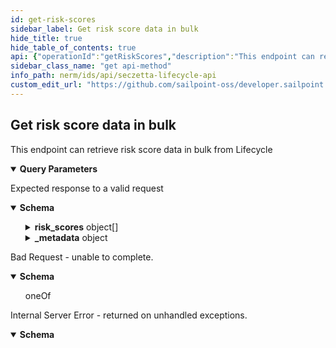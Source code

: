 ```yaml
---
id: get-risk-scores
sidebar_label: Get risk score data in bulk
hide_title: true
hide_table_of_contents: true
api: {"operationId":"getRiskScores","description":"This endpoint can retrieve risk score data in bulk from Lifecycle","tags":["risk scores"],"parameters":[{"name":"query","in":"query","description":"Allows for pagination and sorting.","required":false,"schema":{"type":"object","properties":{"limit":{"type":"integer","example":100},"offset":{"type":"integer","example":50},"order":{"type":"string","example":"created_at"}},"example":{"limit":100,"offset":50,"order":"created_at"}},"style":"deepObject","explode":true},{"name":"object_id","in":"query","description":"ID of an object for filtering. Used along with object_type","required":false,"schema":{"type":"string","format":"uuid"}},{"name":"object_type","in":"query","description":"Type of object that object_id represents","required":false,"schema":{"type":"string","enum":["Profile","WorkflowSession"]}},{"name":"overall_risk_level_id","in":"query","description":"Overall risk level to filter by","required":false,"schema":{"type":"string","format":"uuid"}},{"name":"impact_risk_level_id","in":"query","description":"Impact risk level to filter by","required":false,"schema":{"type":"string","format":"uuid"}},{"name":"probability_risk_level_id","in":"query","description":"Probability risk level to filter by","required":false,"schema":{"type":"string","format":"uuid"}},{"name":"metadata","in":"query","description":"Returns batching metadata in the response","required":false,"schema":{"type":"boolean","default":false,"example":true}}],"responses":{"200":{"description":"Expected response to a valid request","content":{"application/json":{"schema":{"type":"object","properties":{"risk_scores":{"type":"array","items":{"type":"object","properties":{"id":{"type":"string","format":"uuid","readOnly":true},"uid":{"type":"string","minLength":32,"maxLength":32,"readOnly":true},"object_id":{"type":"string","format":"uuid"},"object_type":{"type":"string","enum":["Profile","WorkflowSession"]},"overall_score":{"type":"number","multipleOf":0.01},"overall_risk_level_id":{"type":"string","format":"uuid"},"impact_score":{"type":"number","multipleOf":0.01},"impact_risk_level_id":{"type":"string","format":"uuid"},"probability_score":{"type":"number","multipleOf":0.01},"probability_risk_level_id":{"type":"string","format":"uuid"}}}},"_metadata":{"type":"object","properties":{"limit":{"type":"integer"},"offset":{"type":"integer"},"total":{"type":"integer"},"next":{"type":"string","example":"/endpoint?limit=10&offset=60"},"previous":{"type":"string","example":"/endpoint?limit=10&offset=40"}}}}}}}},"400":{"description":"Bad Request - unable to complete.","content":{"application/json":{"schema":{"oneOf":[{"type":"object","properties":{"error":{"example":"Invalid JSON syntax. Please check your syntax and try again."}}},{"type":"object","properties":{"error":{"example":"The <object> failed to create/update"},"errors":{"example":{"attribute":"can't be blank"}}}}]}}}},"500":{"description":"Internal Server Error - returned on unhandled exceptions.","content":{"application/json":{"schema":{"type":"object","properties":{"error":{"description":"A message describing the error","example":"Sorry something went wrong"}}}}}}},"method":"get","path":"/risk_scores","servers":[{"url":"https://{tenantName}.nonemployee.com/api","variables":{"tenantName":{"default":"acmeco","description":"Tenant name assigned to customer"}}}],"security":[{"bearerAuth":[]}],"securitySchemes":{"bearerAuth":{"type":"http","scheme":"bearer","bearerFormat":"Token token=your token"}},"info":{"version":"1.0.0","title":"SecZetta Lifecycle API","description":"The Lifecycle API can be used to access and modify various resources in your environment.","license":{"name":"MIT"}},"postman":{"name":"Get risk score data in bulk","description":{"content":"This endpoint can retrieve risk score data in bulk from Lifecycle","type":"text/plain"},"url":{"path":["risk_scores"],"host":["{{baseUrl}}"],"query":[{"disabled":false,"description":{"content":"ID of an object for filtering. Used along with object_type","type":"text/plain"},"key":"object_id","value":""},{"disabled":false,"description":{"content":"Type of object that object_id represents","type":"text/plain"},"key":"object_type","value":""},{"disabled":false,"description":{"content":"Overall risk level to filter by","type":"text/plain"},"key":"overall_risk_level_id","value":""},{"disabled":false,"description":{"content":"Impact risk level to filter by","type":"text/plain"},"key":"impact_risk_level_id","value":""},{"disabled":false,"description":{"content":"Probability risk level to filter by","type":"text/plain"},"key":"probability_risk_level_id","value":""},{"disabled":false,"description":{"content":"Returns batching metadata in the response","type":"text/plain"},"key":"metadata","value":""}],"variable":[]},"header":[{"key":"Accept","value":"application/json"}],"method":"GET"}}
sidebar_class_name: "get api-method"
info_path: nerm/ids/api/seczetta-lifecycle-api
custom_edit_url: "https://github.com/sailpoint-oss/developer.sailpoint.com/issues/new?assignees=&labels=&template=bug-report.md&title=%5BBug%5D+Your+Bug+Report+Here Requesting changes to 'Get risk score data in bulk' (get-risk-scores)"
---
```



## Get risk score data in bulk



This endpoint can retrieve risk score data in bulk from Lifecycle

<details style={{"marginBottom":"1rem"}} data-collapsed={false} open={true}><summary style={{}}><strong>Query Parameters</strong></summary><div><ul><ParamsItem className={"paramsItem"} param={{"name":"query","in":"query","description":"Allows for pagination and sorting.","required":false,"schema":{"type":"object","properties":{"limit":{"type":"integer","example":100},"offset":{"type":"integer","example":50},"order":{"type":"string","example":"created_at"}},"example":{"limit":100,"offset":50,"order":"created_at"}},"style":"deepObject","explode":true}}></ParamsItem><ParamsItem className={"paramsItem"} param={{"name":"object_id","in":"query","description":"ID of an object for filtering. Used along with object_type","required":false,"schema":{"type":"string","format":"uuid"}}}></ParamsItem><ParamsItem className={"paramsItem"} param={{"name":"object_type","in":"query","description":"Type of object that object_id represents","required":false,"schema":{"type":"string","enum":["Profile","WorkflowSession"]}}}></ParamsItem><ParamsItem className={"paramsItem"} param={{"name":"overall_risk_level_id","in":"query","description":"Overall risk level to filter by","required":false,"schema":{"type":"string","format":"uuid"}}}></ParamsItem><ParamsItem className={"paramsItem"} param={{"name":"impact_risk_level_id","in":"query","description":"Impact risk level to filter by","required":false,"schema":{"type":"string","format":"uuid"}}}></ParamsItem><ParamsItem className={"paramsItem"} param={{"name":"probability_risk_level_id","in":"query","description":"Probability risk level to filter by","required":false,"schema":{"type":"string","format":"uuid"}}}></ParamsItem><ParamsItem className={"paramsItem"} param={{"name":"metadata","in":"query","description":"Returns batching metadata in the response","required":false,"schema":{"type":"boolean","default":false,"example":true}}}></ParamsItem></ul></div></details><div><ApiTabs><TabItem label={"200"} value={"200"}><div>

Expected response to a valid request

</div><div><MimeTabs schemaType={"response"}><TabItem label={"application/json"} value={"application/json"}><SchemaTabs><TabItem label={"Schema"} value={"Schema"}><details style={{}} data-collapsed={false} open={true}><summary style={{"textAlign":"left"}}><strong>Schema</strong></summary><div style={{"textAlign":"left","marginLeft":"1rem"}}></div><ul style={{"marginLeft":"1rem"}}><SchemaItem collapsible={true} className={"schemaItem"}><details style={{}}><summary style={{}}><strong>risk_scores</strong><span style={{"opacity":"0.6"}}> object[]</span></summary><div style={{"marginLeft":"1rem"}}><SchemaItem collapsible={false} name={"id"} required={false} deprecated={undefined} schemaDescription={undefined} schemaName={"uuid"} qualifierMessage={undefined} defaultValue={undefined}></SchemaItem><SchemaItem collapsible={false} name={"uid"} required={false} deprecated={undefined} schemaDescription={undefined} schemaName={"string"} qualifierMessage={"**Possible values:** `>= 32 characters` and `<= 32 characters`"} defaultValue={undefined}></SchemaItem><SchemaItem collapsible={false} name={"object_id"} required={false} deprecated={undefined} schemaDescription={undefined} schemaName={"uuid"} qualifierMessage={undefined} defaultValue={undefined}></SchemaItem><SchemaItem collapsible={false} name={"object_type"} required={false} deprecated={undefined} schemaDescription={undefined} schemaName={"string"} qualifierMessage={"**Possible values:** [`Profile`, `WorkflowSession`]"} defaultValue={undefined}></SchemaItem><SchemaItem collapsible={false} name={"overall_score"} required={false} deprecated={undefined} schemaDescription={undefined} schemaName={"number"} qualifierMessage={undefined} defaultValue={undefined}></SchemaItem><SchemaItem collapsible={false} name={"overall_risk_level_id"} required={false} deprecated={undefined} schemaDescription={undefined} schemaName={"uuid"} qualifierMessage={undefined} defaultValue={undefined}></SchemaItem><SchemaItem collapsible={false} name={"impact_score"} required={false} deprecated={undefined} schemaDescription={undefined} schemaName={"number"} qualifierMessage={undefined} defaultValue={undefined}></SchemaItem><SchemaItem collapsible={false} name={"impact_risk_level_id"} required={false} deprecated={undefined} schemaDescription={undefined} schemaName={"uuid"} qualifierMessage={undefined} defaultValue={undefined}></SchemaItem><SchemaItem collapsible={false} name={"probability_score"} required={false} deprecated={undefined} schemaDescription={undefined} schemaName={"number"} qualifierMessage={undefined} defaultValue={undefined}></SchemaItem><SchemaItem collapsible={false} name={"probability_risk_level_id"} required={false} deprecated={undefined} schemaDescription={undefined} schemaName={"uuid"} qualifierMessage={undefined} defaultValue={undefined}></SchemaItem></div></details></SchemaItem><SchemaItem collapsible={true} className={"schemaItem"}><details style={{}}><summary style={{}}><strong>_metadata</strong><span style={{"opacity":"0.6"}}> object</span></summary><div style={{"marginLeft":"1rem"}}><SchemaItem collapsible={false} name={"limit"} required={false} deprecated={undefined} schemaDescription={undefined} schemaName={"integer"} qualifierMessage={undefined} defaultValue={undefined}></SchemaItem><SchemaItem collapsible={false} name={"offset"} required={false} deprecated={undefined} schemaDescription={undefined} schemaName={"integer"} qualifierMessage={undefined} defaultValue={undefined}></SchemaItem><SchemaItem collapsible={false} name={"total"} required={false} deprecated={undefined} schemaDescription={undefined} schemaName={"integer"} qualifierMessage={undefined} defaultValue={undefined}></SchemaItem><SchemaItem collapsible={false} name={"next"} required={false} deprecated={undefined} schemaDescription={undefined} schemaName={"string"} qualifierMessage={undefined} defaultValue={undefined}></SchemaItem><SchemaItem collapsible={false} name={"previous"} required={false} deprecated={undefined} schemaDescription={undefined} schemaName={"string"} qualifierMessage={undefined} defaultValue={undefined}></SchemaItem></div></details></SchemaItem></ul></details></TabItem><TabItem label={"Example (from schema)"} value={"Example (from schema)"}><ResponseSamples responseExample={"{\n  \"risk_scores\": [\n    {\n      \"id\": \"3fa85f64-5717-4562-b3fc-2c963f66afa6\",\n      \"uid\": \"string\",\n      \"object_id\": \"3fa85f64-5717-4562-b3fc-2c963f66afa6\",\n      \"object_type\": \"Profile\",\n      \"overall_score\": 0,\n      \"overall_risk_level_id\": \"3fa85f64-5717-4562-b3fc-2c963f66afa6\",\n      \"impact_score\": 0,\n      \"impact_risk_level_id\": \"3fa85f64-5717-4562-b3fc-2c963f66afa6\",\n      \"probability_score\": 0,\n      \"probability_risk_level_id\": \"3fa85f64-5717-4562-b3fc-2c963f66afa6\"\n    }\n  ],\n  \"_metadata\": {\n    \"limit\": 0,\n    \"offset\": 0,\n    \"total\": 0,\n    \"next\": \"/endpoint?limit=10&offset=60\",\n    \"previous\": \"/endpoint?limit=10&offset=40\"\n  }\n}"} language={"json"}></ResponseSamples></TabItem></SchemaTabs></TabItem></MimeTabs></div></TabItem><TabItem label={"400"} value={"400"}><div>

Bad Request - unable to complete.

</div><div><MimeTabs schemaType={"response"}><TabItem label={"application/json"} value={"application/json"}><SchemaTabs><TabItem label={"Schema"} value={"Schema"}><details style={{}} data-collapsed={false} open={true}><summary style={{"textAlign":"left"}}><strong>Schema</strong></summary><div style={{"textAlign":"left","marginLeft":"1rem"}}></div><ul style={{"marginLeft":"1rem"}}><div><div><span className={"badge badge--info"}>oneOf</span><SchemaTabs><TabItem label={"MOD1"} value={"0-item-properties"}><SchemaItem collapsible={false} name={"error"} required={false} deprecated={undefined} schemaDescription={undefined} schemaName={""} qualifierMessage={undefined} defaultValue={undefined}></SchemaItem></TabItem><TabItem label={"MOD2"} value={"1-item-properties"}><SchemaItem collapsible={false} name={"error"} required={false} deprecated={undefined} schemaDescription={undefined} schemaName={""} qualifierMessage={undefined} defaultValue={undefined}></SchemaItem><SchemaItem collapsible={false} name={"errors"} required={false} deprecated={undefined} schemaDescription={undefined} schemaName={""} qualifierMessage={undefined} defaultValue={undefined}></SchemaItem></TabItem></SchemaTabs></div></div></ul></details></TabItem><TabItem label={"Example (from schema)"} value={"Example (from schema)"}><ResponseSamples responseExample={"{\n  \"error\": \"Invalid JSON syntax. Please check your syntax and try again.\"\n}"} language={"json"}></ResponseSamples></TabItem></SchemaTabs></TabItem></MimeTabs></div></TabItem><TabItem label={"500"} value={"500"}><div>

Internal Server Error - returned on unhandled exceptions.

</div><div><MimeTabs schemaType={"response"}><TabItem label={"application/json"} value={"application/json"}><SchemaTabs><TabItem label={"Schema"} value={"Schema"}><details style={{}} data-collapsed={false} open={true}><summary style={{"textAlign":"left"}}><strong>Schema</strong></summary><div style={{"textAlign":"left","marginLeft":"1rem"}}></div><ul style={{"marginLeft":"1rem"}}><SchemaItem collapsible={false} name={"error"} required={false} deprecated={undefined} schemaDescription={"A message describing the error"} schemaName={""} qualifierMessage={undefined} defaultValue={undefined}></SchemaItem></ul></details></TabItem><TabItem label={"Example (from schema)"} value={"Example (from schema)"}><ResponseSamples responseExample={"{\n  \"error\": \"Sorry something went wrong\"\n}"} language={"json"}></ResponseSamples></TabItem></SchemaTabs></TabItem></MimeTabs></div></TabItem></ApiTabs></div>